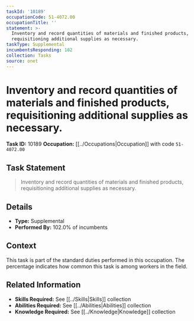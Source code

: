 ```yaml
---
taskId: '10189'
occupationCode: 51-4072.00
occupationTitle: ''
statement: >-
  Inventory and record quantities of materials and finished products,
  requisitioning additional supplies as necessary.
taskType: Supplemental
incumbentsResponding: 102
collection: Tasks
source: onet
---
```

# Inventory and record quantities of materials and finished products, requisitioning additional supplies as necessary.

**Task ID:** 10189
**Occupation:** [[../Occupations|Occupation]] with code `51-4072.00`

## Task Statement

> Inventory and record quantities of materials and finished products, requisitioning additional supplies as necessary.

## Details

- **Type:** Supplemental
- **Performed By:** 102.0% of incumbents

## Context

This task is part of the standard duties performed in this occupation. The percentage indicates how common this task is among workers in the field.

## Related Information

- **Skills Required:** See [[../Skills|Skills]] collection
- **Abilities Required:** See [[../Abilities|Abilities]] collection
- **Knowledge Required:** See [[../Knowledge|Knowledge]] collection
